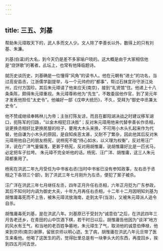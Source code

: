 ```yaml
---
---
---
```

title: 三五、刘基
---



帮助朱元璋取天下的，武人多而文人少。文人除了李善长以外，数得上的只有刘基、朱濂。

刘基(伯温)的大名，到今天仍是差不多家喻户晓的。这大概是由于大家相信他是“烧饼歌”的著者。乩坛上，也常有他降临题诗。

就历史谈历史，刘基确是一位懂得“风角”的读书人。他在元朝有“进士”的功名，当过高安县丞，江浙儒学副提举，与一个元帅府的“都事”，帮过石抹宜孙守浙江处州，应付方国珍。其后朱元璋请了他来应天(南京)，接到“礼贤馆”住。他递上十八条条陈，颇得朱元璋重视。朱元璋尊称他为“先生”，不敢委屈他作官，到了吴元年才发表他担任“太史令”。他编好一部《戊申大统历》，不久，受拜为“御史中丞兼太史令”。

他不赞成继续奉韩林儿为帝；主张打陈友谅，而且在鄱阳湖决战之时建议移军湖口，扼陈军的归路，“以金木相犯日决胜”；反对朱元璋用他来代替李善长作丞相，说更换丞相好比更换房屋的柱子，要用大木头来换，不可用小木头扎起来作为代替，他自谦为小木头的原因，是自知疾恶太甚，又耐不了繁杂，因此他其后反对朱元璋用他自己的朋友杨宪，说杨宪不能“持心如水，以义理为权衡”，反对用汪广洋，说在广洋气量偏浅，更甚于杨宪，反对用胡惟庸，说胡惟庸好比是一匹劣马，必定把车子拉垮。 朱元璋不完全听他的话。杨宪、汪广洋、胡惟庸，这三人朱元璋都重用了。

杨宪在洪武二年九月受任为中书省右丞(当时中书省已没有参知政事，左右丞于丞相之下各领三个部)，到了洪武三年七月刚升为左丞，便犯了案子被杀。

汪广洋在洪武三年七月继任左丞，四年正月升任右丞相，六年正月贬为广东参政，其后不知何时内调为御史大夫，十年九月再任右丞相，十二年十二月因明知刘基为胡惟庸毒死而不上告，被朱元璋流放海南，走到太平(当涂)，又被朱元璋派人追令自杀。

胡惟庸毒死刘基，是在洪武八年。刘基原已于受封为“诚意伯”之后，在洪武四年三月告老还乡，在青田的山中饮酒下棋，若干时日以后，胡惟庸告他因为“谈洋”地方的风水有王气，和当地的老百姓争墓地，朱元璋生了气，取消他的诚意伯俸禄，他来到京师(南京)谢罪，留居京师以明心迹。生了病，胡惟庸在洪武八年元旦带了医生来看他。他喝了这医生的药，觉得肚里总是有一块拳头大的东西，再度回乡，挨到四五月间去世。